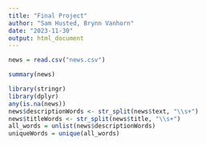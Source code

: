 ---
title: "Final Project"
author: "Sam Husted, Brynn Vanhorn"
date: "2023-11-30"
output: html_document
---

```{r setup, include=FALSE}
news = read.csv("news.csv")
```


```{r cars}
summary(news)
```

```{r pressure, echo=FALSE}
library(stringr)
library(dplyr)
any(is.na(news))
news$descriptionWords <- str_split(news$text, "\\s+")
news$titleWords <- str_split(news$title, "\\s+")
all_words = unlist(news$descriptionWords)
uniqueWords = unique(all_words)
```
